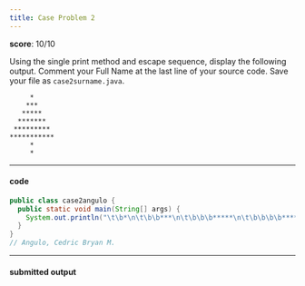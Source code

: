 ```yaml
---
title: Case Problem 2
---
```


**score**: 10/10

Using the single print method and escape sequence, display the following output. Comment your Full Name at the last line of your source code. Save your file as `case2surname.java`.

```plaintext
     *
    ***
   *****
  *******
 *********
***********
     *
     *
```

---

#### code

```java title="case3angulo.java"
public class case2angulo {
  public static void main(String[] args) {
    System.out.println("\t\b*\n\t\b\b***\n\t\b\b\b*****\n\t\b\b\b\b*******\n\t\b\b\b\b\b*********\n\t\b\b\b\b\b\b************\n\t\b*\n\t\b*\n");
  }
}
// Angulo, Cedric Bryan M.
```

---

#### submitted output

<FileCard fileName="case2angulo.pdf" image="" filePath="/files/case2angulo.pdf" />
